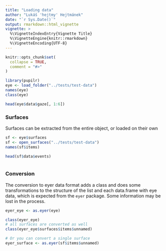 ```yaml
---
title: "Loading data"
author: "Lukáš 'hejtmy' Hejtmánek"
date: "`r Sys.Date()`"
output: rmarkdown::html_vignette
vignette: >
  %\VignetteIndexEntry{Vignette Title}
  %\VignetteEngine{knitr::rmarkdown}
  %\VignetteEncoding{UTF-8}
---
```


```r
knitr::opts_chunk$set(
  collapse = TRUE,
  comment = "#>"
)
```

```r
library(pupilr)
eye <- load_folder("../tests/test-data")
names(eye)
class(eye)
```
```r
head(eye$data$gaze[, 1:6])
```


### Surfaces

Surfaces can be extracted from the entire object, or loaded on their own

```r
sf <- eye$surfaces
sf <- open_surfaces("../tests/test-data")
names(sf$items)
```

```r
head(sf$data$events)
```

```r

```

### Conversion

The conversion to eyer data format adds a class and does some transformations to the structure of the list and each data.frame with eye data, which is expected from the `eyer` package. Some information may be lost in the process.

```r
eyer_eye <- as.eyer(eye)

class(eyer_eye)
# all surfaces are converted as well
class(eyer_eye$surfaces$items$unnamed)

# Or you can convert a single surface 
eyer_surface <- as.eyer(sf$items$unnamed)
```
